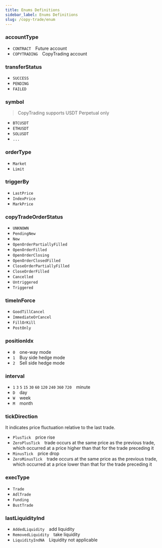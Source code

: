 ```yaml
---
title: Enums Definitions
sidebar_label: Enums Definitions
slug: /copy-trade/enum
---
```


### accountType
* `CONTRACT`&emsp;Future account
* `COPYTRADING`&emsp;CopyTrading account

### transferStatus
* `SUCCESS`
* `PENDING`
* `FAILED`

### symbol

> CopyTrading supports USDT Perpetual only

* `BTCUSDT`
* `ETHUSDT`
* `SOLUSDT`
* `...`

### orderType
* `Market`
* `Limit`

### triggerBy
* `LastPrice`
* `IndexPrice`
* `MarkPrice`

### copyTradeOrderStatus
* `UNKNOWN`
* `PendingNew`
* `New`
* `OpenOrderPartiallyFilled`
* `OpenOrderFilled`
* `OpenOrderClosing`
* `OpenOrderClosedFilled`
* `CloseOrderPartiallyFilled`
* `CloseOrderFilled`
* `Cancelled`
* `Untriggered`
* `Triggered`

### timeInForce
* `GoodTillCancel`
* `ImmediateOrCancel`
* `FillOrKill`
* `PostOnly`

### positionIdx
* `0`&emsp;one-way mode
* `1`&emsp;Buy side hedge mode
* `2`&emsp;Sell side hedge mode

### interval
* `1` `3` `5` `15` `30` `60` `120` `240` `360` `720`&emsp;minute
* `D`&emsp;day
* `W`&emsp;week
* `M`&emsp;month

### tickDirection
It indicates price fluctuation relative to the last trade.
* `PlusTick`&emsp;price rise
* `ZeroPlusTick`&emsp;trade occurs at the same price as the previous trade, which occurred at a price higher than that for the trade preceding it
* `MinusTick`&emsp;price drop
* `ZeroMinusTick`&emsp;trade occurs at the same price as the previous trade, which occurred at a price lower than that for the trade preceding it

### execType
* `Trade`
* `AdlTrade`
* `Funding`
* `BustTrade`

### lastLiquidityInd
* `AddedLiquidity`&emsp;add liquidity
* `RemovedLiquidity`&emsp;take liquidity
* `LiquidityIndNA`&emsp;Liquidity not applicable